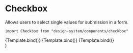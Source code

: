 

<Meta title="Components/Checkbox" component={Checkbox} />

# Checkbox

Allows users to select single values for submission in a form.

`import Checkbox from "design-system/components/checkbox"`

<Canvas>
  <Story
    name="Overview"
    args={{
      label: "Example label",
    }}
  >
    {Template.bind()}
  </Story>
</Canvas>

<Canvas>
  <Story
    name="Overview - disabled"
    args={{
      label: "Example label",
      disabled: true,
    }}
  >
    {Template.bind()}
  </Story>
</Canvas>

<Canvas>
  <Story
    name="Overview - error"
    args={{
      label: "Example label",
      error: true,
    }}
  >
    {Template.bind()}
  </Story>
</Canvas>

<ArgsTable />

  <div>
    <Checkbox {...args} />
  </div>
)
